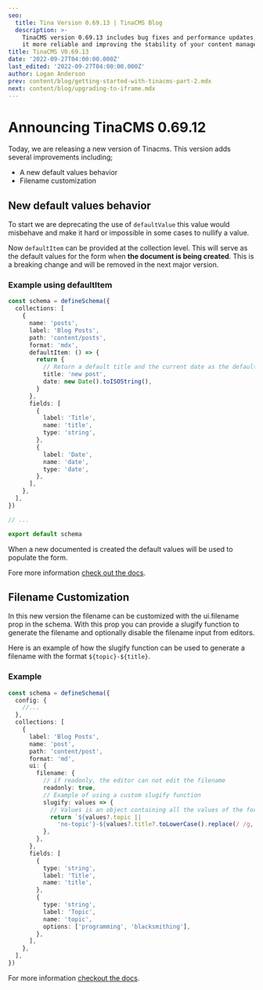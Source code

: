 ```yaml
---
seo:
  title: Tina Version 0.69.13 | TinaCMS Blog
  description: >-
    TinaCMS version 0.69.13 includes bug fixes and performance updates, making
    it more reliable and improving the stability of your content management.
title: TinaCMS V0.69.13
date: '2022-09-27T04:00:00.000Z'
last_edited: '2022-09-27T04:00:00.000Z'
author: Logan Anderson
prev: content/blog/getting-started-with-tinacms-part-2.mdx
next: content/blog/upgrading-to-iframe.mdx
---
```


# Announcing TinaCMS 0.69.12

Today, we are releasing a new version of Tinacms. This version adds several improvements including;

* A new default values behavior
* Filename customization

## New default values behavior

To start we are deprecating the use of `defaultValue` this value would misbehave and make it hard or impossible in some cases to nullify a value.

Now `defaultItem` can be provided at the collection level. This will serve as the default values for the form when **the document is being created**. This is a breaking change and will be removed in the next major version.

### Example using defaultItem

```ts
const schema = defineSchema({
  collections: [
    {
      name: 'posts',
      label: 'Blog Posts',
      path: 'content/posts',
      format: 'mdx',
      defaultItem: () => {
        return {
          // Return a default title and the current date as the default date
          title: 'new post',
          date: new Date().toISOString(),
        }
      },
      fields: [
        {
          label: 'Title',
          name: 'title',
          type: 'string',
        },
        {
          label: 'Date',
          name: 'date',
          type: 'date',
        },
      ],
    },
  ],
})

// ...

export default schema
```

When a new documented is created the default values will be used to populate the form.

Fore more information [check out the docs](/docs/reference/collections/#definition "Collection Docs reference").

## Filename Customization

In this new version the filename can be customized with the ui.filename prop in the schema. With this prop you can provide a slugify function to generate the filename and optionally disable the filename input from editors.

Here is an example of how the slugify function can be used to generate a filename with the format `${topic}-${title}`.

### Example

```typescript
const schema = defineSchema({
  config: {
    //...
  },
  collections: [
    {
      label: 'Blog Posts',
      name: 'post',
      path: 'content/post',
      format: 'md',
      ui: {
        filename: {
          // if readonly, the editor can not edit the filename
          readonly: true,
          // Example of using a custom slugify function
          slugify: values => {
            // Values is an object containing all the values of the form. In this case it is {title?: string, topic?: string}
            return `${values?.topic ||
              'no-topic'}-${values?.title?.toLowerCase().replace(/ /g, '-')}`
          },
        },
      },
      fields: [
        {
          type: 'string',
          label: 'Title',
          name: 'title',
        },
        {
          type: 'string',
          label: 'Topic',
          name: 'topic',
          options: ['programming', 'blacksmithing'],
        },
      ],
    },
  ],
})
```

For more information [checkout the docs](/docs/extending-tina/filename-customization/ "Docs filename customization").

